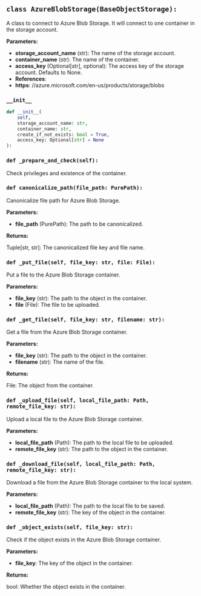 <a id="camel.storages.object_storages.azure_blob"></a>

<a id="camel.storages.object_storages.azure_blob.AzureBlobStorage"></a>

## `class AzureBlobStorage(BaseObjectStorage):`

A class to connect to Azure Blob Storage. It will connect to one
container in the storage account.

**Parameters:**

- **storage_account_name** (str): The name of the storage account.
- **container_name** (str): The name of the container.
- **access_key** (Optional[str], optional): The access key of the storage account. Defaults to None.
- **References**: 
- **https**: //azure.microsoft.com/en-us/products/storage/blobs

<a id="camel.storages.object_storages.azure_blob.AzureBlobStorage.__init__"></a>

### `__init__`

```python
def __init__(
    self,
    storage_account_name: str,
    container_name: str,
    create_if_not_exists: bool = True,
    access_key: Optional[str] = None
):
```

<a id="camel.storages.object_storages.azure_blob.AzureBlobStorage._prepare_and_check"></a>

### `def _prepare_and_check(self):`

Check privileges and existence of the container.

<a id="camel.storages.object_storages.azure_blob.AzureBlobStorage.canonicalize_path"></a>

### `def canonicalize_path(file_path: PurePath):`

Canonicalize file path for Azure Blob Storage.

**Parameters:**

- **file_path** (PurePath): The path to be canonicalized.

**Returns:**

  Tuple[str, str]: The canonicalized file key and file name.

<a id="camel.storages.object_storages.azure_blob.AzureBlobStorage._put_file"></a>

### `def _put_file(self, file_key: str, file: File):`

Put a file to the Azure Blob Storage container.

**Parameters:**

- **file_key** (str): The path to the object in the container.
- **file** (File): The file to be uploaded.

<a id="camel.storages.object_storages.azure_blob.AzureBlobStorage._get_file"></a>

### `def _get_file(self, file_key: str, filename: str):`

Get a file from the Azure Blob Storage container.

**Parameters:**

- **file_key** (str): The path to the object in the container.
- **filename** (str): The name of the file.

**Returns:**

  File: The object from the container.

<a id="camel.storages.object_storages.azure_blob.AzureBlobStorage._upload_file"></a>

### `def _upload_file(self, local_file_path: Path, remote_file_key: str):`

Upload a local file to the Azure Blob Storage container.

**Parameters:**

- **local_file_path** (Path): The path to the local file to be uploaded.
- **remote_file_key** (str): The path to the object in the container.

<a id="camel.storages.object_storages.azure_blob.AzureBlobStorage._download_file"></a>

### `def _download_file(self, local_file_path: Path, remote_file_key: str):`

Download a file from the Azure Blob Storage container to the local
system.

**Parameters:**

- **local_file_path** (Path): The path to the local file to be saved.
- **remote_file_key** (str): The key of the object in the container.

<a id="camel.storages.object_storages.azure_blob.AzureBlobStorage._object_exists"></a>

### `def _object_exists(self, file_key: str):`

Check if the object exists in the Azure Blob Storage container.

**Parameters:**

- **file_key**: The key of the object in the container.

**Returns:**

  bool: Whether the object exists in the container.
